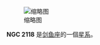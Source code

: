 {{NGCInfoBox|NGCID=NGC 2118|發現者=詹姆士·丹露帕|發現日期=1826年9月25日|其他編號=ESO 57-SC39|曆元=J2000.0|赤經=5時47分39.6秒
|赤緯=-69°7'55"|星座=剑鱼座|星體=星系|星等=12|表面亮度=|藍等=}}
[[File:NGC_2118_DSS.jpg|缩略图]]

'''NGC 2118''' 是[[剑鱼座|剑鱼座]]的一個[[星系|星系]]。

{{NGCReference|2118}}
{{Catalogs|NGC=2118}}